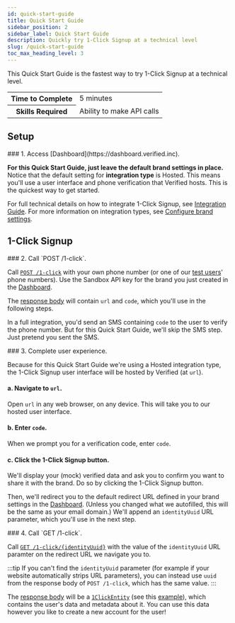 ```yaml
---
id: quick-start-guide
title: Quick Start Guide
sidebar_position: 2
sidebar_label: Quick Start Guide
description: Quickly try 1-Click Signup at a technical level
slug: /quick-start-guide
toc_max_heading_level: 3
---
```



<MigrationAdmonition/>


This Quick Start Guide is the fastest way to try 1-Click Signup at a technical level.

<table>
    <tr>
        <th>Time to Complete</th>
        <td>5 minutes</td>
    </tr>
    <tr>
        <th>Skills Required</th>
        <td>Ability to make API calls</td>
    </tr>
</table>


## Setup

<CollapsibleGroup>
<CollapsibleSection>
<CollapsibleHeader>
### 1. Access [Dashboard](https://dashboard.verified.inc).
</CollapsibleHeader>

<SetupLoginToDashboard/>

**For this Quick Start Guide, just leave the default brand settings in place.** Notice that the default setting for **integration type** is Hosted. This means you'll use a user interface and phone verification that Verified hosts. This is the quickest way to get started.

For full technical details on how to integrate 1-Click Signup, see [Integration Guide](./integration-guide). For more information on integration types, see [Configure brand settings](./integration-guide#2-configure-brand-settings).

</CollapsibleSection>

## 1-Click Signup

<CollapsibleSection>
<CollapsibleHeader>
### 2. Call `POST /1-click`.
</CollapsibleHeader>

Call [`POST /1-click`](./endpoints?integrationType=hosted#post-1-click) with your own phone number (or one of our [test users](./test-users)' phone numbers). Use the Sandbox API key for the brand you just created in the [Dashboard](https://dashboard.verified.inc).

<AuthenticationAdmonition />
    
The [response body](./endpoints?integrationType=hosted#post-1-click-response) will contain `url` and `code`, which you'll use in the following steps.

In a full integration, you'd send an SMS containing `code` to the user to verify the phone number. But for this Quick Start Guide, we'll skip the SMS step. Just pretend you sent the SMS.

</CollapsibleSection>

<CollapsibleSection>
<CollapsibleHeader>
### 3. Complete user experience.
</CollapsibleHeader>

Because for this Quick Start Guide we're using a Hosted integration type, the 1-Click Signup user interface will be hosted by Verified (at `url`).


#### a. Navigate to `url`.

Open `url` in any web browser, on any device. This will take you to our hosted user interface. 


#### b. Enter `code`.

When we prompt you for a verification code, enter `code`.


#### c. Click the 1-Click Signup button.

We'll display your (mock) verified data and ask you to confirm you want to share it with the brand. Do so by clicking the 1-Click Signup button.

Then, we'll redirect you to the default redirect URL defined in your brand settings in the [Dashboard](https://dashboard.verified.inc). (Unless you changed what we autofilled, this will be the same as your email domain.) We'll append an `identityUuid` URL parameter, which you'll use in the next step.

</CollapsibleSection>

<CollapsibleSection>
<CollapsibleHeader>
### 4. Call `GET /1-click`.
</CollapsibleHeader>

Call [`GET /1-click/{identityUuid}`](./endpoints?integrationType=hosted#get-1-click) with the value of the `identityUuid` URL paramter on the redirect URL we navigate you to. 

:::tip
If you can't find the `identityUuid` parameter (for example if your website automatically strips URL parameters), you can instead use `uuid` from the response body of `POST /1-click`, which has the same value.
:::

The [response body](./endpoints?integrationType=hosted#get-1-click-response) will be a [`1ClickEntity`](./types#1clickentity) (see this [example](./types#example-1clickentity)), which contains the user's data and metadata about it. You can use this data however you like to create a new account for the user!

</CollapsibleSection>
</CollapsibleGroup>
